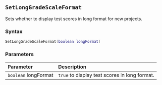 ::: {.minipage data-latex="{\textwidth}"}
## `SetLongGradeScaleFormat`

Sets whether to display test scores in long format for new projects.

### Syntax {-}

``` .lua
SetLongGradeScaleFormat(boolean longFormat)
```

### Parameters {-}

**Parameter** | **Description**
| :-- | :-- |
| `boolean` longFormat | `true` to display test scores in long format. |
:::
